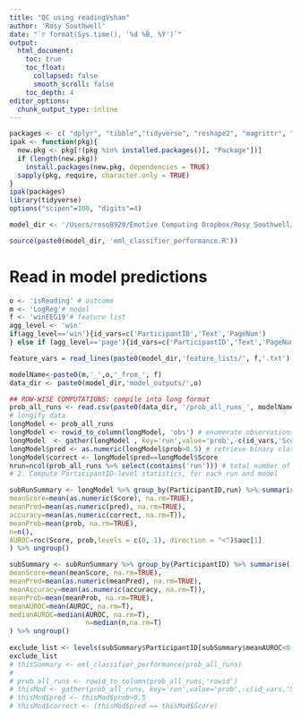 ```yaml
---
title: "QC using readingVsham"
author: 'Rosy Southwell'
date: "`r format(Sys.time(), '%d %B, %Y')`"
output: 
  html_document:
    toc: true
    toc_float: 
      collapsed: false
      smooth_scroll: false
    toc_depth: 4
editor_options: 
  chunk_output_type: inline
---
```

```r
packages <- c( "dplyr", "tibble","tidyverse", "reshape2", "magrittr", "data.table", "gridExtra", "beepr",  "ggplot2",'cocor','stringr','sjPlot')
ipak <- function(pkg){
  new.pkg <- pkg[!(pkg %in% installed.packages()[, "Package"])]
  if (length(new.pkg)) 
    install.packages(new.pkg, dependencies = TRUE)
  sapply(pkg, require, character.only = TRUE)
}
ipak(packages)
library(tidyverse)
options("scipen"=100, "digits"=4)

model_dir <- '/Users/roso8920/Emotive Computing Dropbox/Rosy Southwell/EML Rosy/Analysis/Models/'

source(paste0(model_dir, 'eml_classifier_performance.R'))

```

# Read in model predictions
```r
o <- 'isReading' # outcome
m <- 'LogReg'# model
f <- 'winEEG19'# feature list
agg_level <- 'win'
if(agg_level=='win'){id_vars=c('ParticipantID','Text','PageNum')
} else if (agg_level=='page'){id_vars=c('ParticipantID','Text','PageNum')} # usually categorical variables used for identifying obervarions

feature_vars = read_lines(paste0(model_dir,'feature_lists/', f,'.txt') )

modelName<-paste0(m,'_',o,'_from_', f)
data_dir <- paste0(model_dir,'model_outputs/',o)

## ROW-WISE COMPUTATIONS: compile into long format
prob_all_runs <- read.csv(paste0(data_dir, '/prob_all_runs_', modelName, '.csv'))
# longify data
longModel <- prob_all_runs
longModel <- rowid_to_column(longModel, 'obs') # enumerate observations
longModel  <- gather(longModel , key='run',value='prob',-c(id_vars,'Score','obs'))
longModel$pred <- as.numeric(longModel$prob>0.5) # retrieve binary classification from class probs
longModel$correct <- longModel$pred==longModel$Score
nrun=ncol(prob_all_runs %>% select(contains('run'))) # total number of runs (which may be diff for each model)
# 2. Compute ParticipantID-level statistics, for each run and model

subRunSummary <- longModel %>% group_by(ParticipantID,run) %>% summarise(
meanScore=mean(as.numeric(Score), na.rm=TRUE),
meanPred=mean(as.numeric(pred), na.rm=TRUE),
accuracy=mean(as.numeric(correct, na.rm=T)),
meanProb=mean(prob, na.rm=TRUE),
n=n(),
AUROC=roc(Score, prob,levels = c(0, 1), direction = "<")$auc[1]
) %>% ungroup()

subSummary <- subRunSummary %>% group_by(ParticipantID) %>% summarise(
meanScore=mean(meanScore, na.rm=TRUE),
meanPred=mean(as.numeric(meanPred), na.rm=TRUE),
meanAccuracy=mean(as.numeric(accuracy, na.rm=T)),
meanProb=mean(meanProb, na.rm=TRUE),
meanAUROC=mean(AUROC, na.rm=T),
medianAUROC=median(AUROC, na.rm=T),
                   n=median(n,na.rm=T)
) %>% ungroup()
 
exclude_list <- levels(subSummary$ParticipantID[subSummary$meanAUROC<0.55] %>% droplevels())
exclude_list
# thisSummary <- eml_classifier_performance(prob_all_runs)
# 
# prob_all_runs <- rowid_to_column(prob_all_runs,'rowid')
# thisMod <- gather(prob_all_runs, key='run',value='prob',-c(id_vars,'Score','rowid'))
# thisMod$pred <- thisMod$prob>0.5
# thisMod$correct <- (thisMod$pred == thisMod$Score)

```